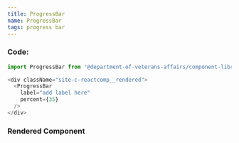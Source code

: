 ```yaml
---
title: ProgressBar
name: ProgressBar
tags: progress bar
---
```



### Code:

```javascript
import ProgressBar from '@department-of-veterans-affairs/component-library/ProgressBar'

<div className="site-c-reactcomp__rendered">
  <ProgressBar
    label="add label here"
    percent={35}
  />
</div>
```

### Rendered Component

<div className="site-c-reactcomp__rendered">
  <ProgressBar
    label="add label here"
    percent={35}
  />
</div>
